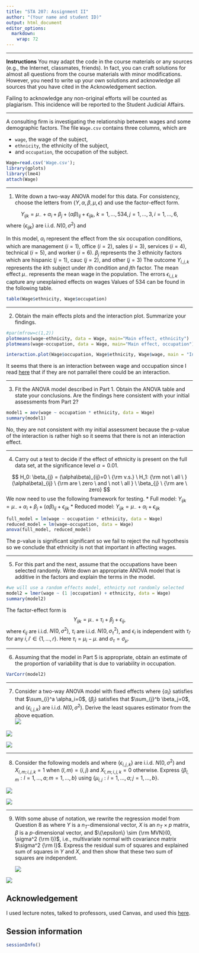 ```yaml
---
title: "STA 207: Assignment II"
author: "(Your name and student ID)"
output: html_document
editor_options: 
  markdown: 
    wrap: 72
---
```


------------------------------------------------------------------------

**Instructions** You may adapt the code in the course materials or any
sources (e.g., the Internet, classmates, friends). In fact, you can
craft solutions for almost all questions from the course materials with
minor modifications. However, you need to write up your own solutions
and acknowledge all sources that you have cited in the Acknowledgement
section.

Failing to acknowledge any non-original efforts will be counted as
plagiarism. This incidence will be reported to the Student Judicial
Affairs.

------------------------------------------------------------------------

A consulting firm is investigating the relationship between wages and
some demographic factors. The file `Wage.csv` contains three columns,
which are

-   `wage`, the wage of the subject,
-   `ethnicity`, the ethnicity of the subject,
-   and `occupation`, the occupation of the subject.

```r
Wage=read.csv('Wage.csv');
library(gplots)
library(lme4)
attach(Wage)
```

------------------------------------------------------------------------

(1) Write down a two-way ANOVA model for this data. For consistency,
    choose the letters from $\{Y,\alpha, \beta, \mu, \epsilon\}$ and use
    the factor-effect form.

$$Y_{ijk} = \mu_{\cdot\cdot} + \alpha_i+\beta_j + (\alpha\beta)_{ij}+\epsilon_{ijk}, \ k=1,\ldots, 534, j=1,\ldots, 3, i=1,\ldots, 6,$$
where $\{\epsilon_{ijk}\}$ are i.i.d. $N(0,\sigma^2)$ and \begin{align}
\sum_i \alpha_i & = \sum_j \beta_j=0\\
\sum_{i=1}^6 (\alpha\beta)_{ij} & =\sum_{j=1}^3 (\alpha\beta)_{ij} =0, \ \forall i,j
\end{align}

In this model, $\alpha_i$ represent the effect from the six occupation
conditions, which are management ($i=1$), office ($i=2$), sales ($i=3$),
services ($i=4$), technical ($i=5$), and worker ($i=6$). $\beta_j$
represents the 3 ethnicity factors which are hispanic ($j=1$), cauc
($j=2$), and other ($j=3$) The outcome $Y_{i,j,k}$ represents the $k$th
subject under $i$th condition and $j$th factor. The mean effect
$\mu_{\cdot\cdot}$ represents the mean wage in the population. The
errors $\epsilon_{i,j,k}$ capture any unexplained effects on wages
Values of 534 can be found in the following table.

```r
table(Wage$ethnicity, Wage$occupation)
```

------------------------------------------------------------------------

(2) Obtain the main effects plots and the interaction plot. Summarize
    your findings.

```r
#par(mfrow=c(1,2))
plotmeans(wage~ethnicity, data = Wage, main="Main effect, ethnicity")
plotmeans(wage~occupation, data = Wage, main="Main effect, occupation")
```

```r
interaction.plot(Wage$occupation, Wage$ethnicity, Wage$wage, main = "Interaction")
```

It seems that there is an interaction between wage and occupation since
I read [here](https://www.statology.org/interaction-plot-r/) that if
they are not parrallel there could be an interaction.

------------------------------------------------------------------------

(3) Fit the ANOVA model described in Part 1. Obtain the ANOVA table and
    state your conclusions. Are the findings here consistent with your
    initial assessments from Part 2?

```r
model1 = aov(wage ~ occupation * ethnicity, data = Wage)
summary(model1)
```

No, they are not consistent with my initial assessment because the
p-value of the interaction is rather high so it seems that there is not
an interaction effect.

------------------------------------------------------------------------

(4) Carry out a test to decide if the effect of ethnicity is present on
    the full data set, at the significance level $\alpha=0.01$.

$$
H_0: \beta_{j} = (\alpha\beta)_{ij}=0 \ {\rm v.s.} \ H_1: {\rm not \ all \ } (\alpha\beta)_{ij} \ {\rm are \ zero \ and \ not \ all } \ \beta_{j} \ {\rm are \ zero}
$$ We now need to use the following framework for testing. \* Full
model:
$Y_{ijk} =\mu_{\cdot\cdot} + \alpha_i+\beta_j + (\alpha\beta)_{ij}+\epsilon_{ijk}$
\* Reduced model: $Y_{ijk} =\mu_{\cdot\cdot} + \alpha_i +\epsilon_{ijk}$

```r
full_model = lm(wage ~ occupation * ethnicity, data = Wage)
reduced_model = lm(wage~occupation, data = Wage)
anova(full_model, reduced_model)
```

The p-value is significant significant so we fail to reject the null
hypothesis so we conclude that ethnicity is not that important in
affecting wages.

------------------------------------------------------------------------

(5) For this part and the next, assume that the occupations have been
    selected randomly. Write down an appropriate ANOVA model that is
    additive in the factors and explain the terms in the model.

```r
#we will use a random effects model, ethnicty not randomly selected
model2 = lmer(wage ~ (1 |occupation) + ethnicity, data = Wage)
summary(model2)
```

The factor-effect form is
$$Y_{ijk}=\mu_{\cdot\cdot} + \tau_i+ \beta_{j} + \epsilon_{ij},$$ where
$\epsilon_{ij}$ are i.i.d. $N(0,\sigma^2)$, $\tau_i$ are i.i.d.
$N(0,\sigma_{\tau}^2)$, and $\epsilon_i$ is independent with $\tau_{i'}$
for any $i, i' \in \{1,\ldots,r\}$. Here $\tau_i = \mu_i - \mu_{\cdot}$
and $\sigma_{\tau}=\sigma_{\mu}$.

------------------------------------------------------------------------

(6) Assuming that the model in Part 5 is appropriate, obtain an estimate
    of the proportion of variability that is due to variability in
    occupation.

```r
VarCorr(model2)
```

------------------------------------------------------------------------

(7) Consider a two-way ANOVA model with fixed effects
    \begin{equation}\label{eqn:anova_two}
    Y_{i,j,k}=\mu + \alpha_i+ \beta_j+\epsilon_{i,j,k}, \  i =1,\ldots, a, j=1,\ldots, b, k=1,\ldots, n
    \end{equation} where $\{ \alpha_i\}$ satisfies that
    $\sum_{i}^a \alpha_i=0$, $\{\beta_j\}$ satisfies that
    $\sum_{j}^b \beta_j=0$, and $\{\epsilon_{i,j,k}\}$ are i.i.d.
    $N(0,\sigma^2)$. Derive the least squares estimator from the above
    equation.\
    ![](IMG-7447.jpg)

![](IMG-7448.jpg)

![](IMG-7449.jpg)

------------------------------------------------------------------------

(8) Consider the following models \begin{equation}\label{eqn:cellmeans}
    Y_{i,j,k}=\mu_{i,j}+\epsilon_{i,j,k}, \ k=1,\ldots, n, i =1,\ldots, a, j=1,\ldots, b, 
    \end{equation} and \begin{equation}\label{eqn:reg}
    Y_{i,j,k}= \sum_{l=1}^a \sum_{m=1}^b \beta_{l,m} X_{l,m;i,j,k}+\epsilon_{i,j,k}, \ k=1,\ldots, n, i =1,\ldots, a, j=1,\ldots, b,
    \end{equation} where $\{\epsilon_{i,j,k}\}$ are i.i.d.
    $N(0,\sigma^2)$ and $X_{l,m;i,j,k}=1$ when $(l,m)=(i,j)$ and
    $X_{l,m;i,j,k}=0$ otherwise. Express
    $\{\beta_{l,m}: l=1,\ldots, a; m=1,\ldots, b\}$ using
    $\{\mu_{i,j}: i=1,\ldots, a; j=1,\ldots, b\}$.

![](IMG-7450.jpg)

![](IMG-7451.jpg)

------------------------------------------------------------------------

(9) With some abuse of notation, we rewrite the regression model from
    Question 8 as \begin{equation}\label{eqn:reg_new}
    Y= X\beta + \epsilon,
    \end{equation} where $Y$ is a $n_T$-dimensional vector, $X$ is an
    $n_T \times p$ matrix, $\beta$ is a $p$-dimensional vector, and
    $\{\epsilon\} \sim {\rm MVN}(0, \sigma^2 {\rm I})$, i.e.,
    multivariate normal with covariance matrix $\sigma^2 {\rm I}$.
    Express the residual sum of squares and explained sum of squares in
    $Y$ and $X$, and then show that these two sum of squares are
    independent.

    ![](IMG-7452.jpg)

![](IMG-7453.jpg)

## Acknowledgement {.unnumbered}

I used lecture notes, talked to professors, used Canvas, and used this
[here](https://www.statology.org/interaction-plot-r/).

## Session information {.unnumbered}

```r
sessionInfo()
```
